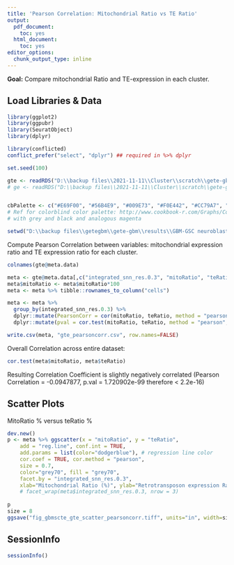 ```yaml
---
title: 'Pearson Correlation: Mitochondrial Ratio vs TE Ratio'
output:
  pdf_document:
    toc: yes
  html_document:
    toc: yes
editor_options:
  chunk_output_type: inline
---
```


**Goal:** Compare mitochondrial Ratio and TE-expression in each cluster. 

## Load Libraries & Data

```r
library(ggplot2)
library(ggpubr)
library(SeuratObject)
library(dplyr)

library(conflicted)
conflict_prefer("select", "dplyr") ## required in %>% dplyr

set.seed(100)

gte <- readRDS("D:\\backup files\\2021-11-11\\Cluster\\scratch\\gete-gbm\\results\\GBM-GSC neuroblastoma TE\\2021-09-02\\gte_gbmscIntUmap-subtypes.rds")
# ge <- readRDS("D:\\backup files\\2021-11-11\\Cluster\\scratch\\gete-gbm\\results\\GBM-GSC neuroblastoma TE\\2021-09-02\\gte_gbmscIntUmap-subtypes.rds")


cbPalette <- c("#E69F00", "#56B4E9", "#009E73", "#F0E442", "#CC79A7", "#ff716e", "#999999", "#0072B2", "#194c76", "#D55E00")
# Ref for colorblind color palette: http://www.cookbook-r.com/Graphs/Colors_(ggplot2)/
# with grey and black and analogous magenta 

setwd("D:\\backup files\\getegbm\\gete-gbm\\results\\GBM-GSC neuroblastoma TE\\2022-11-04_pearson correlation")
```

Compute Pearson Correlation between variables: mitochondrial expression ratio and TE expression ratio for each cluster.

```r
colnames(gte@meta.data)
```

```r
meta <- gte@meta.data[,c("integrated_snn_res.0.3", "mitoRatio", "teRatio")]
meta$mitoRatio <- meta$mitoRatio*100 
meta <- meta %>% tibble::rownames_to_column("cells")

meta <- meta %>%
  group_by(integrated_snn_res.0.3) %>%
  dplyr::mutate(PearsonCorr = cor(mitoRatio, teRatio, method = "pearson")) %>%
  dplyr::mutate(pval = cor.test(mitoRatio, teRatio, method = "pearson",)$p.value)

write.csv(meta, "gte_pearsoncorr.csv", row.names=FALSE)
```

Overall Correlation across entire dataset:

```r
cor.test(meta$mitoRatio, meta$teRatio)
```

Resulting Correlation Coefficient is slightly negatively correlated (Pearson Correlation = -0.0947877, p.val = 1.720902e-99 therefore < 2.2e-16)

## Scatter Plots

MitoRatio % versus teRatio %

```r
dev.new()
p <- meta %>% ggscatter(x = "mitoRatio", y = "teRatio", 
    add = "reg.line", conf.int = TRUE, 
    add.params = list(color="dodgerblue"), # regression line color
    cor.coef = TRUE, cor.method = "pearson",
    size = 0.7,
    color="grey70", fill = "grey70",
    facet.by = "integrated_snn_res.0.3", 
    xlab="Mitochondrial Ratio (%)", ylab="Retrotransposon expression Ratio (%)")
    # facet_wrap(meta$integrated_snn_res.0.3, nrow = 3)
    
p
size = 8
ggsave("fig_gbmscte_gte_scatter_pearsoncorr.tiff", units="in", width=size*1.2, height=size, dpi=300, compression = 'lzw')
```


## SessionInfo

```r
sessionInfo()
```

